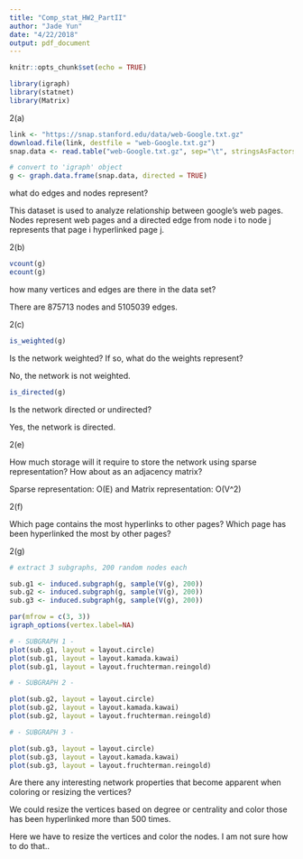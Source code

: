 ```yaml
---
title: "Comp_stat_HW2_PartII"
author: "Jade Yun"
date: "4/22/2018"
output: pdf_document
---
```


```r
knitr::opts_chunk$set(echo = TRUE)

library(igraph)
library(statnet)
library(Matrix)
```





2(a)
```r
link <- "https://snap.stanford.edu/data/web-Google.txt.gz"
download.file(link, destfile = "web-Google.txt.gz")
snap.data <- read.table("web-Google.txt.gz", sep="\t", stringsAsFactors = FALSE)
```


```r
# convert to 'igraph' object 
g <- graph.data.frame(snap.data, directed = TRUE)
```

what do edges and nodes represent?

This dataset is used to analyze relationship between google's web pages. Nodes represent web pages and a directed edge 
from node i to node j represents that page i hyperlinked page j. 

2(b)

```r
vcount(g)
ecount(g)
```

how many vertices and edges are there in the data set?

There are 875713 nodes and 5105039 edges. 

2(c)

```r
is_weighted(g)
```

Is the network weighted? If so, what do the weights represent?

No, the network is not weighted. 


```r
is_directed(g)
```

Is the network directed or undirected?

Yes, the network is directed. 


2(e)

How much storage will it require to store the network using sparse representation? How about as an adjacency matrix?

Sparse representation: O(E) and Matrix representation: O(V^2)

2(f)

Which page contains the most hyperlinks to other pages? 
Which page has been hyperlinked the most by other pages?

2(g)

```r
# extract 3 subgraphs, 200 random nodes each

sub.g1 <- induced.subgraph(g, sample(V(g), 200))
sub.g2 <- induced.subgraph(g, sample(V(g), 200))
sub.g3 <- induced.subgraph(g, sample(V(g), 200))
```

```r
par(mfrow = c(3, 3))
igraph_options(vertex.label=NA)
```

```r
# - SUBGRAPH 1 - 
plot(sub.g1, layout = layout.circle)
plot(sub.g1, layout = layout.kamada.kawai)
plot(sub.g1, layout = layout.fruchterman.reingold)
```

```r
# - SUBGRAPH 2 - 

plot(sub.g2, layout = layout.circle)
plot(sub.g2, layout = layout.kamada.kawai)
plot(sub.g2, layout = layout.fruchterman.reingold)
```


```r
# - SUBGRAPH 3 - 

plot(sub.g3, layout = layout.circle)
plot(sub.g3, layout = layout.kamada.kawai)
plot(sub.g3, layout = layout.fruchterman.reingold)
```


Are there any interesting network properties that become apparent when coloring or resizing the vertices?

We could resize the vertices based on degree or centrality and color those has been hyperlinked more than 500 times.


Here we have to resize the vertices and color the nodes. I am not sure how to do that..






